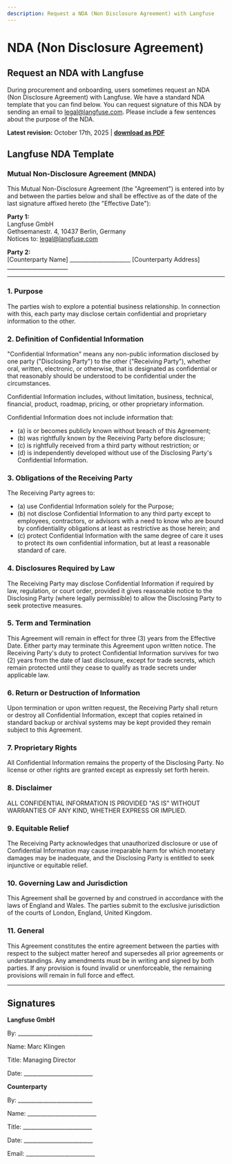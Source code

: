 ```yaml
---
description: Request a NDA (Non Disclosure Agreement) with Langfuse
---
```


# NDA (Non Disclosure Agreement)


## Request an NDA with Langfuse

During procurement and onboarding, users sometimes request an NDA (Non Disclosure Agreement) with Langfuse. We have a standard NDA template that you can find below. You can request signature of this NDA by sending an email to legal@langfuse.com. Please include a few sentences about the purpose of the NDA. 

**Latest revision:** October 17th, 2025 | **<a href="/api/md-to-pdf?url=https://langfuse.com/security/nda.md" target="_blank">download as PDF</a>**

## Langfuse NDA Template

### Mutual Non-Disclosure Agreement (MNDA)

This Mutual Non-Disclosure Agreement (the "Agreement") is entered into by and between the parties below and shall be effective as of the date of the last signature affixed hereto (the "Effective Date"):

**Party 1:**  
Langfuse GmbH  
Gethsemanestr. 4, 10437 Berlin, Germany  
Notices to: legal@langfuse.com

**Party 2:**  
[Counterparty Name] ______________________
[Counterparty Address] ______________________

---

### 1. Purpose

The parties wish to explore a potential business relationship. In connection with this, each party may disclose certain confidential and proprietary information to the other.

### 2. Definition of Confidential Information

"Confidential Information" means any non-public information disclosed by one party ("Disclosing Party") to the other ("Receiving Party"), whether oral, written, electronic, or otherwise, that is designated as confidential or that reasonably should be understood to be confidential under the circumstances. 

Confidential Information includes, without limitation, business, technical, financial, product, roadmap, pricing, or other proprietary information. 

Confidential Information does not include information that: 
- (a) is or becomes publicly known without breach of this Agreement; 
- (b) was rightfully known by the Receiving Party before disclosure; 
- (c) is rightfully received from a third party without restriction; or 
- (d) is independently developed without use of the Disclosing Party's Confidential Information.

### 3. Obligations of the Receiving Party

The Receiving Party agrees to: 
- (a) use Confidential Information solely for the Purpose; 
- (b) not disclose Confidential Information to any third party except to employees, contractors, or advisors with a need to know who are bound by confidentiality obligations at least as restrictive as those herein; and 
- (c) protect Confidential Information with the same degree of care it uses to protect its own confidential information, but at least a reasonable standard of care.

### 4. Disclosures Required by Law

The Receiving Party may disclose Confidential Information if required by law, regulation, or court order, provided it gives reasonable notice to the Disclosing Party (where legally permissible) to allow the Disclosing Party to seek protective measures.

### 5. Term and Termination

This Agreement will remain in effect for three (3) years from the Effective Date. Either party may terminate this Agreement upon written notice. The Receiving Party's duty to protect Confidential Information survives for two (2) years from the date of last disclosure, except for trade secrets, which remain protected until they cease to qualify as trade secrets under applicable law.

### 6. Return or Destruction of Information

Upon termination or upon written request, the Receiving Party shall return or destroy all Confidential Information, except that copies retained in standard backup or archival systems may be kept provided they remain subject to this Agreement.

### 7. Proprietary Rights

All Confidential Information remains the property of the Disclosing Party. No license or other rights are granted except as expressly set forth herein.

### 8. Disclaimer

ALL CONFIDENTIAL INFORMATION IS PROVIDED "AS IS" WITHOUT WARRANTIES OF ANY KIND, WHETHER EXPRESS OR IMPLIED.

### 9. Equitable Relief

The Receiving Party acknowledges that unauthorized disclosure or use of Confidential Information may cause irreparable harm for which monetary damages may be inadequate, and the Disclosing Party is entitled to seek injunctive or equitable relief.

### 10. Governing Law and Jurisdiction

This Agreement shall be governed by and construed in accordance with the laws of England and Wales. The parties submit to the exclusive jurisdiction of the courts of London, England, United Kingdom.

### 11. General

This Agreement constitutes the entire agreement between the parties with respect to the subject matter hereof and supersedes all prior agreements or understandings. Any amendments must be in writing and signed by both parties. If any provision is found invalid or unenforceable, the remaining provisions will remain in full force and effect.

---

## Signatures

**Langfuse GmbH**

By: ___________________________

Name: Marc Klingen

Title: Managing Director

Date: _________________________

**Counterparty**

By: ___________________________

Name: _________________________

Title: _________________________

Date: _________________________

Email: _________________________


